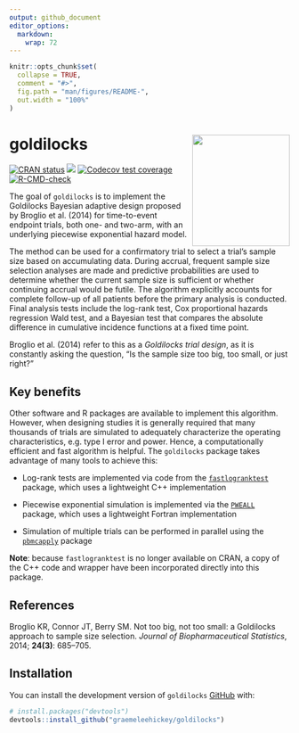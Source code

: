 ```yaml
---
output: github_document
editor_options: 
  markdown: 
    wrap: 72
---
```


<!-- README.md is generated from README.Rmd. Please edit that file -->

```r
knitr::opts_chunk$set(
  collapse = TRUE,
  comment = "#>",
  fig.path = "man/figures/README-",
  out.width = "100%"
)
```

# goldilocks <img src="man/figures/hex.png" width="175" height="200" align="right"/>

<!-- badges: start -->

[![CRAN
status](https://www.r-pkg.org/badges/version/goldilocks)](https://CRAN.R-project.org/package=goldilocks)
[![](https://cranlogs.r-pkg.org/badges/grand-total/goldilocks)](https://CRAN.R-project.org/package=goldilocks)
[![Codecov test
coverage](https://codecov.io/gh/graemeleehickey/goldilocks/graph/badge.svg)](https://app.codecov.io/gh/graemeleehickey/goldilocks)
[![R-CMD-check](https://github.com/graemeleehickey/goldilocks/actions/workflows/R-CMD-check.yaml/badge.svg)](https://github.com/graemeleehickey/goldilocks/actions/workflows/R-CMD-check.yaml)

<!-- badges: end -->

The goal of `goldilocks` is to implement the Goldilocks Bayesian
adaptive design proposed by Broglio et al. (2014) for time-to-event
endpoint trials, both one- and two-arm, with an underlying piecewise
exponential hazard model.

The method can be used for a confirmatory trial to select a trial's
sample size based on accumulating data. During accrual, frequent sample
size selection analyses are made and predictive probabilities are used
to determine whether the current sample size is sufficient or whether
continuing accrual would be futile. The algorithm explicitly accounts
for complete follow-up of all patients before the primary analysis is
conducted. Final analysis tests include the log-rank test, Cox
proportional hazards regression Wald test, and a Bayesian test that
compares the absolute difference in cumulative incidence functions at a
fixed time point.

Broglio et al. (2014) refer to this as a *Goldilocks trial design*, as
it is constantly asking the question, "Is the sample size too big, too
small, or just right?"

## Key benefits

Other software and R packages are available to implement this algorithm.
However, when designing studies it is generally required that many
thousands of trials are simulated to adequately characterize the
operating characteristics, e.g. type I error and power. Hence, a
computationally efficient and fast algorithm is helpful. The
`goldilocks` package takes advantage of many tools to achieve this:

-   Log-rank tests are implemented via code from the
    [`fastlogranktest`](https://CRAN.R-project.org/package=fastlogranktest)
    package, which uses a lightweight C++ implementation

-   Piecewise exponential simulation is implemented via the
    [`PWEALL`](https://CRAN.R-project.org/package=PWEALL) package, which
    uses a lightweight Fortran implementation

-   Simulation of multiple trials can be performed in parallel using the
    [`pbmcapply`](https://CRAN.R-project.org/package=pbmcapply) package

**Note**: because `fastlogranktest` is no longer available on CRAN, a
copy of the C++ code and wrapper have been incorporated directly into
this package.

## References

Broglio KR, Connor JT, Berry SM. Not too big, not too small: a
Goldilocks approach to sample size selection. *Journal of
Biopharmaceutical Statistics*, 2014; **24(3)**: 685–705.

## Installation

You can install the development version of `goldilocks`
[GitHub](https://github.com/) with:

```r
# install.packages("devtools")
devtools::install_github("graemeleehickey/goldilocks")
```
